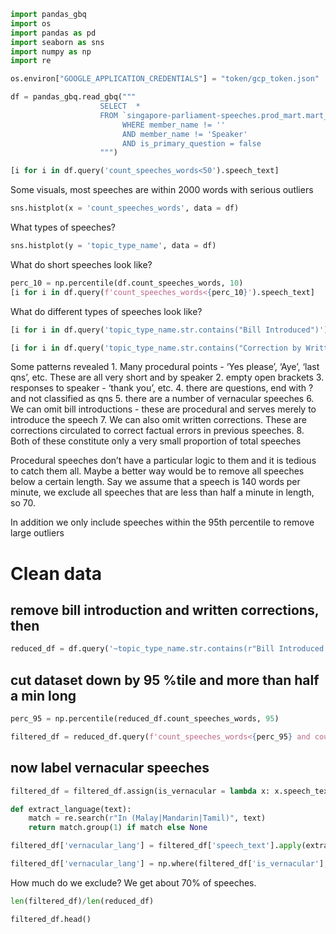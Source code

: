 ```python
import pandas_gbq
import os
import pandas as pd
import seaborn as sns
import numpy as np
import re
```

```python

os.environ["GOOGLE_APPLICATION_CREDENTIALS"] = "token/gcp_token.json"

df = pandas_gbq.read_gbq("""
                    SELECT  *
                    FROM `singapore-parliament-speeches.prod_mart.mart_speeches`
                         WHERE member_name != ''
                         AND member_name != 'Speaker'
                         AND is_primary_question = false
                    """)
```

```python
[i for i in df.query('count_speeches_words<50').speech_text]

```

Some visuals, most speeches are within 2000 words with serious outliers

```python
sns.histplot(x = 'count_speeches_words', data = df)
```

What types of speeches?

```python

sns.histplot(y = 'topic_type_name', data = df)

```

What do short speeches look like?

```python
perc_10 = np.percentile(df.count_speeches_words, 10)
[i for i in df.query(f'count_speeches_words<{perc_10}').speech_text]

```

What do different types of speeches look like?

```python

[i for i in df.query('topic_type_name.str.contains("Bill Introduced")').speech_text]

[i for i in df.query('topic_type_name.str.contains("Correction by Written Statements")').speech_text]

```

Some patterns revealed
1. Many procedural points - 'Yes please', 'Aye', 'last qns', etc. These are all very short and by speaker
2. empty open brackets
3. responses to speaker - 'thank you', etc.
4. there are questions, end with ? and not classified as qns
5. there are a number of vernacular speeches 
6. We can omit bill introductions - these are procedural and serves merely to introduce the speech
7. We can also omit written corrections. These are corrections circulated to correct factual errors in previous speeches.
8. Both of these constitute only a very small proportion of total speeches

Procedural speeches don't have a particular logic to them and it is tedious to catch them all. Maybe a better way would be to remove all speeches below a certain length.
Say we assume that a speech is 140 words per minute, we exclude all speeches that are less than half a minute in length, so 70.

In addition we only include speeches within the 95th percentile to remove large outliers

# Clean data

## remove bill introduction and written corrections, then 
```python

reduced_df = df.query('~topic_type_name.str.contains(r"Bill Introduced|Correction by Written Statements")')

```

## cut dataset down by 95 %tile and more than half a min long
```python
perc_95 = np.percentile(reduced_df.count_speeches_words, 95)

filtered_df = reduced_df.query(f'count_speeches_words<{perc_95} and count_speeches_words>70')

```

## now label vernacular speeches

```python

filtered_df = filtered_df.assign(is_vernacular = lambda x: x.speech_text.str.contains("Vernacular Speech"))

def extract_language(text):
    match = re.search(r"In (Malay|Mandarin|Tamil)", text)
    return match.group(1) if match else None

filtered_df['vernacular_lang'] = filtered_df['speech_text'].apply(extract_language)

filtered_df['vernacular_lang'] = np.where(filtered_df['is_vernacular'], filtered_df['vernacular_lang'], None)

```

How much do we exclude? We get about 70% of speeches.

```python

len(filtered_df)/len(reduced_df)

```

```python

filtered_df.head()

```